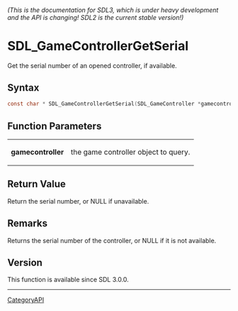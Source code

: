 ====== (This is the documentation for SDL3, which is under heavy development and the API is changing! SDL2 is the current stable version!) ======
= SDL_GameControllerGetSerial =

Get the serial number of an opened controller, if available.

== Syntax ==

<syntaxhighlight lang='c'>
const char * SDL_GameControllerGetSerial(SDL_GameController *gamecontroller);
</syntaxhighlight>

== Function Parameters ==

{|
|'''gamecontroller'''
|the game controller object to query.
|}

== Return Value ==

Return the serial number, or NULL if unavailable.

== Remarks ==

Returns the serial number of the controller, or NULL if it is not
available.

== Version ==

This function is available since SDL 3.0.0.

----
[[CategoryAPI]]


